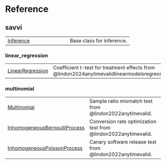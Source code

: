# Reference {.doc .doc-index}

## savvi

| | |
| --- | --- |
| [Inference](Inference.qmd#savvi.Inference) | Base class for inference. |

### linear_regression

| | |
| --- | --- |
| [LinearRegression](LinearRegression.qmd#savvi.linear_regression.LinearRegression) | Coefficient t-test for treatment effects from @lindon2024anytimevalidlinearmodelsregression. |

### multinomial

| | |
| --- | --- |
| [Multinomial](Multinomial.qmd#savvi.multinomial.Multinomial) | Sample ratio mismatch test from @lindon2022anytimevalid. |
| [InhomogeneousBernoulliProcess](InhomogeneousBernoulliProcess.qmd#savvi.multinomial.InhomogeneousBernoulliProcess) | Conversion rate optimization test from @lindon2022anytimevalid. |
| [InhomogeneousPoissonProcess](InhomogeneousPoissonProcess.qmd#savvi.multinomial.InhomogeneousPoissonProcess) | Canary software release test from @lindon2022anytimevalid. |